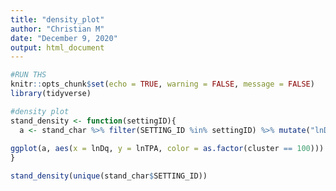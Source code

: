 ```yaml
---
title: "density_plot"
author: "Christian M"
date: "December 9, 2020"
output: html_document
---
```


```r
#RUN THS
knitr::opts_chunk$set(echo = TRUE, warning = FALSE, message = FALSE)
library(tidyverse)
```

```r
#density plot
stand_density <- function(settingID){
  a <- stand_char %>% filter(SETTING_ID %in% settingID) %>% mutate("lnDq" = log(DBH_Q), "lnTPA" = log(TPA_EQUIV))
  
ggplot(a, aes(x = lnDq, y = lnTPA, color = as.factor(cluster == 100))) + geom_point() + geom_smooth(se = F)
}

stand_density(unique(stand_char$SETTING_ID))
```
